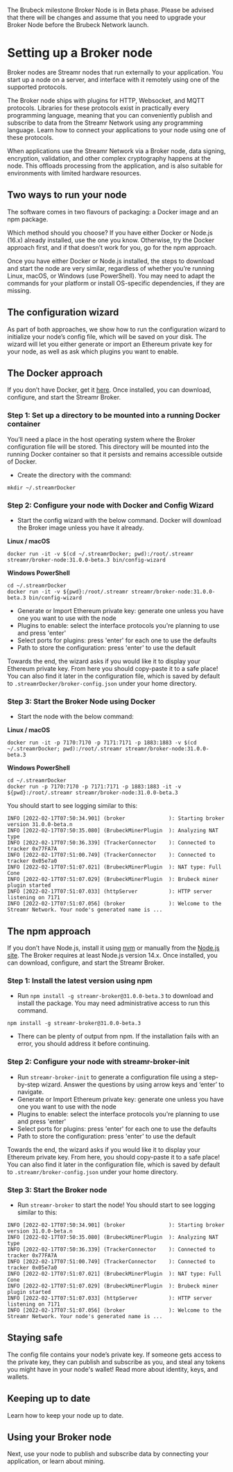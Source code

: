 

<Warning>

The Brubeck milestone Broker Node is in Beta phase. Please be advised that there will be changes and assume that you need to upgrade your Broker Node before the Brubeck Network launch.

</Warning>

# Setting up a Broker node

Broker nodes are Streamr nodes that run externally to your application. You start up a node on a server, and interface with it remotely using one of the supported protocols.

The Broker node ships with plugins for HTTP, Websocket, and MQTT protocols. Libraries for these protocols exist in practically every programming language, meaning that you can conveniently publish and subscribe to data from the Streamr Network using any programming language. Learn how to <Link to={docsLinks.connectingApplications}>connect your applications</Link> to your node using one of these protocols.

When applications use the Streamr Network via a Broker node, data signing, encryption, validation, and other complex cryptography happens at the node. This offloads processing from the application, and is also suitable for environments with limited hardware resources.

## Two ways to run your node

The software comes in two flavours of packaging: a Docker image and an npm package.

Which method should you choose? If you have either Docker or Node.js (16.x) already installed, use the one you know. Otherwise, try the Docker approach first, and if that doesn’t work for you, go for the npm approach.

Once you have either Docker or Node.js installed, the steps to download and start the node are very similar, regardless of whether you’re running Linux, macOS, or Windows (use PowerShell). You may need to adapt the commands for your platform or install OS-specific dependencies, if they are missing.

## The configuration wizard

As part of both approaches, we show how to run the configuration wizard to initialize your node’s config file, which will be saved on your disk. The wizard will let you either generate or import an Ethereum private key for your node, as well as ask which plugins you want to enable.

## The Docker approach

If you don’t have Docker, get it [here](https://docs.docker.com/get-docker/). Once installed, you can download, configure, and start the Streamr Broker.

### Step 1: Set up a directory to be mounted into a running Docker container

You’ll need a place in the host operating system where the Broker configuration file will be stored. This directory will be mounted into the running Docker container so that it persists and remains accessible outside of Docker.

- Create the directory with the command:

```
mkdir ~/.streamrDocker
```

### Step 2: Configure your node with Docker and Config Wizard

- Start the config wizard with the below command. Docker will download the Broker image unless you have it already.

**Linux / macOS**

```
docker run -it -v $(cd ~/.streamrDocker; pwd):/root/.streamr streamr/broker-node:31.0.0-beta.3 bin/config-wizard
```

**Windows PowerShell**

```
cd ~/.streamrDocker
docker run -it -v ${pwd}:/root/.streamr streamr/broker-node:31.0.0-beta.3 bin/config-wizard
```

- Generate or Import Ethereum private key: generate one unless you have one you want to use with the node
- Plugins to enable: select the interface protocols you're planning to use and press 'enter'
- Select ports for plugins: press 'enter' for each one to use the defaults
- Path to store the configuration: press 'enter' to use the default

Towards the end, the wizard asks if you would like it to display your Ethereum private key. From here you should copy-paste it to a safe place! You can also find it later in the configuration file, which is saved by default to `.streamrDocker/broker-config.json` under your home directory.

### Step 3: Start the Broker Node using Docker

- Start the node with the below command:

**Linux / macOS**

```
docker run -it -p 7170:7170 -p 7171:7171 -p 1883:1883 -v $(cd ~/.streamrDocker; pwd):/root/.streamr streamr/broker-node:31.0.0-beta.3
```

**Windows PowerShell**

```
cd ~/.streamrDocker
docker run -p 7170:7170 -p 7171:7171 -p 1883:1883 -it -v ${pwd}:/root/.streamr streamr/broker-node:31.0.0-beta.3
```

You should start to see logging similar to this:

```
INFO [2022-02-17T07:50:34.901] (broker              ): Starting broker version 31.0.0-beta.n
INFO [2022-02-17T07:50:35.080] (BrubeckMinerPlugin  ): Analyzing NAT type
INFO [2022-02-17T07:50:36.339] (TrackerConnector    ): Connected to tracker 0x77FA7A
INFO [2022-02-17T07:51:00.749] (TrackerConnector    ): Connected to tracker 0x05e7a0
INFO [2022-02-17T07:51:07.021] (BrubeckMinerPlugin  ): NAT type: Full Cone
INFO [2022-02-17T07:51:07.029] (BrubeckMinerPlugin  ): Brubeck miner plugin started
INFO [2022-02-17T07:51:07.033] (httpServer          ): HTTP server listening on 7171
INFO [2022-02-17T07:51:07.056] (broker              ): Welcome to the Streamr Network. Your node's generated name is ...
```

## The npm approach

If you don’t have Node.js, install it using [nvm](https://github.com/nvm-sh/nvm#installing-and-updating) or manually from the [Node.js site](https://nodejs.org/en/download/). The Broker requires at least Node.js version 14.x. Once installed, you can download, configure, and start the Streamr Broker.

### Step 1: Install the latest version using npm

- Run `npm install -g streamr-broker@31.0.0-beta.3` to download and install the package. You may need administrative access to run this command.

```
npm install -g streamr-broker@31.0.0-beta.3
```

- There can be plenty of output from npm. If the installation fails with an error, you should address it before continuing.

### Step 2: Configure your node with streamr-broker-init

- Run `streamr-broker-init` to generate a configuration file using a step-by-step wizard. Answer the questions by using arrow keys and ‘enter’ to navigate.
- Generate or Import Ethereum private key: generate one unless you have one you want to use with the node
- Plugins to enable: select the interface protocols you're planning to use and press 'enter'
- Select ports for plugins: press 'enter' for each one to use the defaults
- Path to store the configuration: press 'enter' to use the default

Towards the end, the wizard asks if you would like it to display your Ethereum private key. From here, you should copy-paste it to a safe place! You can also find it later in the configuration file, which is saved by default to `.streamr/broker-config.json` under your home directory.

### Step 3: Start the Broker node

- Run `streamr-broker` to start the node! You should start to see logging similar to this:

```
INFO [2022-02-17T07:50:34.901] (broker              ): Starting broker version 31.0.0-beta.n
INFO [2022-02-17T07:50:35.080] (BrubeckMinerPlugin  ): Analyzing NAT type
INFO [2022-02-17T07:50:36.339] (TrackerConnector    ): Connected to tracker 0x77FA7A
INFO [2022-02-17T07:51:00.749] (TrackerConnector    ): Connected to tracker 0x05e7a0
INFO [2022-02-17T07:51:07.021] (BrubeckMinerPlugin  ): NAT type: Full Cone
INFO [2022-02-17T07:51:07.029] (BrubeckMinerPlugin  ): Brubeck miner plugin started
INFO [2022-02-17T07:51:07.033] (httpServer          ): HTTP server listening on 7171
INFO [2022-02-17T07:51:07.056] (broker              ): Welcome to the Streamr Network. Your node's generated name is ...
```

## Staying safe

The config file contains your node’s private key. If someone gets access to the private key, they can publish and subscribe as you, and steal any tokens you might have in your node's wallet! Read more about <Link to={docsLinks.identity}>identity, keys, and wallets</Link>.

## Keeping up to date

Learn how to <Link to={docsLinks.updatingABrokerNode}>keep your node up to date</Link>.

## Using your Broker node

Next, use your node to publish and subscribe data by <Link to={docsLinks.connectingApplications}>connecting your application</Link>, or learn about <Link to={docsLinks.mining}>mining</Link>.
